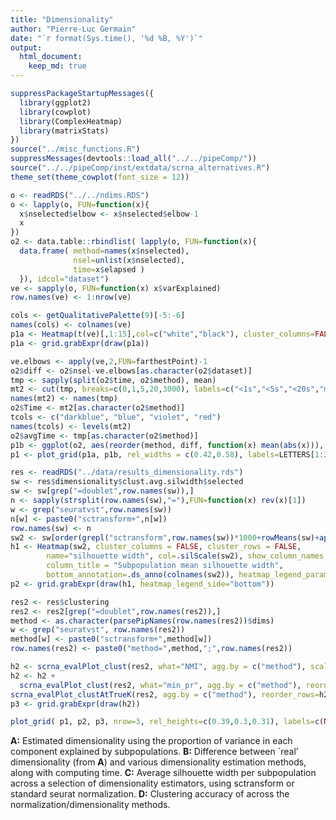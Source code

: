 ```yaml
---
title: "Dimensionality"
author: "Pierre-Luc Germain"
date: "`r format(Sys.time(), '%d %B, %Y')`"
output:
  html_document:
    keep_md: true
---
```


```r
suppressPackageStartupMessages({
  library(ggplot2)
  library(cowplot)
  library(ComplexHeatmap)
  library(matrixStats)
})
source("../misc_functions.R")
suppressMessages(devtools::load_all("../../pipeComp/"))
source("../../pipeComp/inst/extdata/scrna_alternatives.R")
theme_set(theme_cowplot(font_size = 12))
```

```r
o <- readRDS("../../ndims.RDS")
o <- lapply(o, FUN=function(x){
  x$nselected$elbow <- x$nselected$elbow-1
  x
})
o2 <- data.table::rbindlist( lapply(o, FUN=function(x){
  data.frame( method=names(x$nselected), 
              nsel=unlist(x$nselected), 
              time=x$elapsed )
  }), idcol="dataset")
ve <- sapply(o, FUN=function(x) x$varExplained)
row.names(ve) <- 1:nrow(ve)

cols <- getQualitativePalette(9)[-5:-6]
names(cols) <- colnames(ve)
p1a <- Heatmap(t(ve)[,1:15],col=c("white","black"), cluster_columns=FALSE, cluster_rows=FALSE,name="Prop.\nvar", column_title = "Variance in each PC\nexplained by subpopulations", row_title = "Dataset", right_annotation = rowAnnotation(dataset=colnames(ve), col=list(dataset=cols), show_legend=FALSE), show_row_names = FALSE)
p1a <- grid.grabExpr(draw(p1a))

ve.elbows <- apply(ve,2,FUN=farthestPoint)-1
o2$diff <- o2$nsel-ve.elbows[as.character(o2$dataset)]
tmp <- sapply(split(o2$time, o2$method), mean)
mt2 <- cut(tmp, breaks=c(0,1,5,20,3000), labels=c("<1s","<5s","<20s","minutes \nto hours"))
names(mt2) <- names(tmp)
o2$Time <- mt2[as.character(o2$method)]
tcols <- c("darkblue", "blue", "violet", "red")
names(tcols) <- levels(mt2)
o2$avgTime <- tmp[as.character(o2$method)]
p1b <- ggplot(o2, aes(reorder(method, diff, function(x) mean(abs(x))), diff, group=method, fill=Time)) + geom_violin() + coord_flip() + geom_hline(yintercept=0, linetype="dashed") + ylab("Difference to 'real' number of dimensions") + scale_fill_manual(values=tcols) + theme(axis.title.y=element_blank(), legend.position=c(0.7, 0.3))
p1 <- plot_grid(p1a, p1b, rel_widths = c(0.42,0.58), labels=LETTERS[1:2])
```

```r
res <- readRDS("../data/results_dimensionality.rds")
sw <- res$dimensionality$clust.avg.silwidth$selected
sw <- sw[grep("=doublet",row.names(sw)),]
n <- sapply(strsplit(row.names(sw),"="),FUN=function(x) rev(x)[1])
w <- grep("seuratvst",row.names(sw))
n[w] <- paste0("sctransform+",n[w])
row.names(sw) <- n
sw2 <- sw[order(grepl("sctransform",row.names(sw))*1000+rowMeans(sw)+apply(sw,1,probs=0.8,FUN=quantile),decreasing=TRUE),order(colMeans(sw),decreasing=TRUE)]
h1 <- Heatmap(sw2, cluster_columns = FALSE, cluster_rows = FALSE, 
        name="silhouette width", col=.silScale(sw2), show_column_names = FALSE,
        column_title = "Subpopulation mean silhouette width",
        bottom_annotation=.ds_anno(colnames(sw2)), heatmap_legend_param = list(direction="horizontal", legend_width=unit(3, "cm")))
p2 <- grid.grabExpr(draw(h1, heatmap_legend_side="bottom"))

res2 <- res$clustering
res2 <- res2[grep("=doublet",row.names(res2)),]
method <- as.character(parsePipNames(row.names(res2))$dims)
w <- grep("seuratvst", row.names(res2))
method[w] <- paste0("sctransform+",method[w])
row.names(res2) <- paste0("method=",method,";",row.names(res2))

h2 <- scrna_evalPlot_clust(res2, what="NMI", agg.by = c("method"), scale=TRUE, reorder_rows = TRUE, anno_legend = FALSE)
h2 <- h2 + 
  scrna_evalPlot_clust(res2, what="min_pr", agg.by = c("method"), reorder_rows=h2, scale=TRUE, anno_legend = FALSE) + 
scrna_evalPlot_clustAtTrueK(res2, agg.by = c("method"), reorder_rows=h2, scale=TRUE, anno_legend = FALSE)
p3 <- grid.grabExpr(draw(h2))
```

```r
plot_grid( p1, p2, p3, nrow=3, rel_heights=c(0.39,0.3,0.31), labels=c(NA,LETTERS[3:4]))
```

**A:** Estimated dimensionality using the proportion of variance in each component explained by subpopulations. **B:** Difference between `real' dimensionality (from **A**) and various dimensionality estimation methods, along with computing time. **C:** Average silhouette width per subpopulation across a selection of dimensionality estimators, using sctransform or standard seurat normalization. **D:** Clustering accuracy of across the normalization/dimensionality methods.